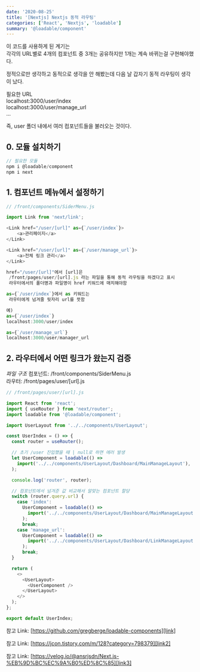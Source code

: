 ```yaml
---
date: '2020-08-25'
title: '[Nextjs] Nextjs 동적 라우팅'
categories: ['React', 'Nextjs', 'loadable']
summary: '@loadable/component'
---
```


이 코드를 사용하게 된 계기는<br />
각각의 URL별로 4개의 컴포넌트 중 3개는 공유하지만 1개는 계속 바뀌는걸 구현해야했다.

정적으로만 생각하고 동적으로 생각을 안 해봤는데 다음 날 갑자기 동적 라우팅이 생각이 났다.

필요한 URL  
localhost:3000/user/index  
localhost:3000/user/manage_url  
...

즉, user 폴더 내에서 여러 컴포넌트들을 불러오는 것이다.

## 0. 모듈 설치하기

```javascript
// 필요한 모듈
npm i @loadable/component
npm i next
```

## 1. 컴포넌트 메뉴에서 설정하기

```javascript
// /front/components/SiderMenu.js

import Link from 'next/link';

<Link href="/user/[url]" as={`/user/index`}>
    <a>관리페이지</a>
</Link>

<Link href="/user/[url]" as={`/user/manage_url`}>
    <a>전체 링크 관리</a>
</Link>
```

```javascript
href="/user/[url]"에서 [url]은
 /front/pages/user/[url].js 라는 파일을 통해 동적 라우팅을 하겠다고 표시
 라우터에서의 폴더명과 파일명이 href 키워드에 매치해야함

as={`/user/index`}에서 as 키워드는
 라우터에게 넘겨줄 뒷자리 url를 뜻함

예)
as={`/user/index`}
localhost:3000/user/index

as={`/user/manage_url`}
localhost:3000/user/manager_url
```

## 2. 라우터에서 어떤 링크가 왔는지 검증

_파일 구조_
컴포넌트: /front/components/SiderMenu.js  
라우터: /front/pages/user/[url].js

```javascript
// /front/pages/user/[url].js

import React from 'react';
import { useRouter } from 'next/router';
import loadable from '@loadable/component';

import UserLayout from '../../components/UserLayout';

const UserIndex = () => {
  const router = useRouter();

  // 초기 /user 진입했을 때 | null로 하면 에러 발생
  let UserComponent = loadable(() =>
    import('../../components/UserLayout/Dashboard/MainManageLayout'),
  );

  console.log('router', router);

  // 컴포넌트에서 넘겨준 값 비교해서 알맞는 컴포넌트 할당
  switch (router.query.url) {
    case 'index':
      UserComponent = loadable(() =>
        import('../../components/UserLayout/Dashboard/MainManageLayout'),
      );
      break;
    case 'manage_url':
      UserComponent = loadable(() =>
        import('../../components/UserLayout/Dashboard/LinkManageLayout'),
      );
      break;
  }

  return (
    <>
      <UserLayout>
        <UserComponent />
      </UserLayout>
    </>
  );
};

export default UserIndex;
```

참고 Link: [https://github.com/gregberge/loadable-components][link]

[link]: https://github.com/gregberge/loadable-components 'Go'

참고 Link: [https://jcon.tistory.com/m/128?category=798379][link2]

[link2]: https://jcon.tistory.com/m/128?category=798379 'Go'

참고 Link: [https://velog.io/@ansrjsdn/Next.js-%EB%9D%BC%EC%9A%B0%ED%8C%85][link3]

[link3]: https://velog.io/@ansrjsdn/Next.js-%EB%9D%BC%EC%9A%B0%ED%8C%85 'Go'
